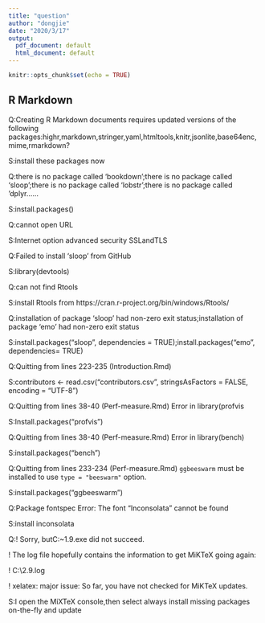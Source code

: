 ```yaml
---
title: "question"
author: "dongjie"
date: "2020/3/17"
output:
  pdf_document: default
  html_document: default
---
```


```r
knitr::opts_chunk$set(echo = TRUE)
```

## R Markdown

Q:Creating R Markdown documents requires updated versions of the following    packages:highr,markdown,stringer,yaml,htmltools,knitr,jsonlite,base64enc,mime,rmarkdown?

S:install these packages now

Q:there is no package called 'bookdown';there is no package called 'sloop';there is no package called 'lobstr';there is no package called 'dplyr……

S:install.packages()

Q:cannot open URL

S:Internet option advanced security SSLandTLS 

Q:Failed to install 'sloop' from GitHub

S:library(devtools)

Q:can not find Rtools

S:install Rtools from https://cran.r-project.org/bin/windows/Rtools/

Q:installation of package 'sloop' had non-zero exit status;installation of package 'emo' had non-zero exit status

S:install.packages("sloop", dependencies = TRUE);install.packages("emo", dependencies= TRUE)

Q:Quitting from lines 223-235 (Introduction.Rmd)

S:contributors <- read.csv("contributors.csv", stringsAsFactors = FALSE, encoding =  "UTF-8")

Q:Quitting from lines 38-40 (Perf-measure.Rmd) Error in library(profvis

S:Install.packages(“profvis”)

Q:Quitting from lines 38-40 (Perf-measure.Rmd) Error in library(bench) 

S:install.packages("bench")

Q:Quitting from lines 233-234 (Perf-measure.Rmd) 
 `ggbeeswarm` must be installed to use `type = "beeswarm"` option.

S:install.packages("ggbeeswarm")

Q:Package fontspec Error: The font "Inconsolata" cannot be found

S:install inconsolata

Q:! Sorry, butC:\Users\DELL\AppData\Local\Programs\MIKTEX~1.9\miktex\bin\x64\xelatex.exe did not succeed.

! The log file hopefully contains the information to get MiKTeX going again:

!   C:\Users\DELL\AppData\Local\MiKTeX\2.9\miktex\log\xelatex.log

! xelatex: major issue: So far, you have not checked for MiKTeX updates.

S:I open the MiXTeX console,then select always install missing packages on-the-fly and update



